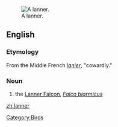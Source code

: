 [[Image:Lanner Falcon 800.jpg|thumb|A lanner.]]
==English==

===Etymology===

From the Middle French ''[[lanier]]'', "cowardly."

===Noun===
{{en-noun}}

# the [[Lanner Falcon]], ''[[Falco biarmicus]]''

{{wikipedia|Lanner Falcon}}

[[Category:Birds]]

[[zh:lanner]]